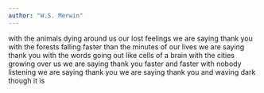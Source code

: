 ```yaml
---
author: "W.S. Merwin"
---
```


with the animals dying around us our lost feelings we are saying thank you with the forests falling faster than the minutes of our lives we are saying thank you with the words going out like cells of a brain with the cities growing over us we are saying thank you faster and faster with nobody listening we are saying thank you we are saying thank you and waving dark though it is


